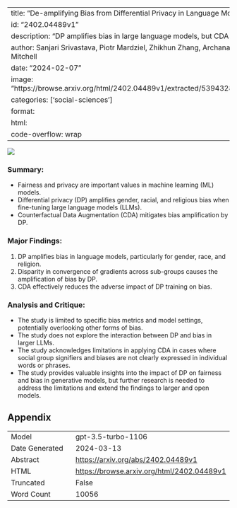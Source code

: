 
---
title: "De-amplifying Bias from Differential Privacy in Language Model Fine-tuning"
id: "2402.04489v1"
description: "DP amplifies bias in large language models, but CDA can mitigate it."
author: Sanjari Srivastava, Piotr Mardziel, Zhikhun Zhang, Archana Ahlawat, Anupam Datta, John C Mitchell
date: "2024-02-07"
image: "https://browse.arxiv.org/html/2402.04489v1/extracted/5394328/images/bias_increase_dark.png"
categories: ['social-sciences']
format:
  html:
    code-overflow: wrap
---

![](https://browse.arxiv.org/html/2402.04489v1/extracted/5394328/images/bias_increase_dark.png)

### Summary:
- Fairness and privacy are important values in machine learning (ML) models.
- Differential privacy (DP) amplifies gender, racial, and religious bias when fine-tuning large language models (LLMs).
- Counterfactual Data Augmentation (CDA) mitigates bias amplification by DP.

### Major Findings:
1. DP amplifies bias in language models, particularly for gender, race, and religion.
2. Disparity in convergence of gradients across sub-groups causes the amplification of bias by DP.
3. CDA effectively reduces the adverse impact of DP training on bias.

### Analysis and Critique:
- The study is limited to specific bias metrics and model settings, potentially overlooking other forms of bias.
- The study does not explore the interaction between DP and bias in larger LLMs.
- The study acknowledges limitations in applying CDA in cases where social group signifiers and biases are not clearly expressed in individual words or phrases.
- The study provides valuable insights into the impact of DP on fairness and bias in generative models, but further research is needed to address the limitations and extend the findings to larger and open models.

## Appendix

|          |          |
|----------|----------|
| Model     | gpt-3.5-turbo-1106       |
| Date Generated     | 2024-03-13       |
| Abstract | [https://arxiv.org/abs/2402.04489v1](https://arxiv.org/abs/2402.04489v1)        |
| HTML     | [https://browse.arxiv.org/html/2402.04489v1](https://browse.arxiv.org/html/2402.04489v1)       |
| Truncated       | False       |
| Word Count       | 10056       |